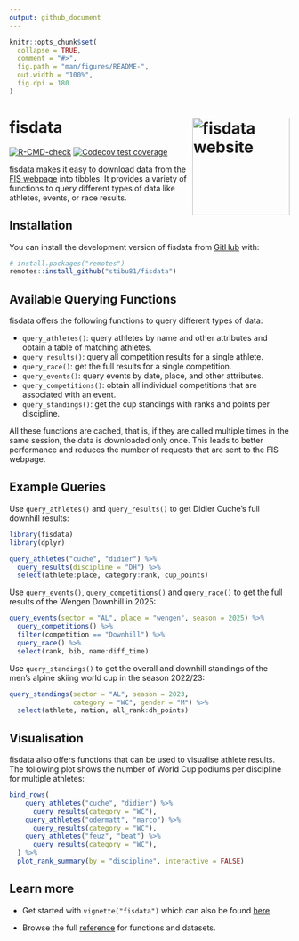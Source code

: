 ```yaml
---
output: github_document
---
```


<!-- README.md is generated from README.Rmd. Please edit that file -->

```r
knitr::opts_chunk$set(
  collapse = TRUE,
  comment = "#>",
  fig.path = "man/figures/README-",
  out.width = "100%",
  fig.dpi = 180
)
```

# fisdata <a href="https://stibu81.github.io/fisdata/"><img src="man/figures/logo.png" align="right" width="175" alt="fisdata website" /></a>

<!-- badges: start -->
[![R-CMD-check](https://github.com/stibu81/fisdata/actions/workflows/R-CMD-check.yaml/badge.svg)](https://github.com/stibu81/fisdata/actions/workflows/R-CMD-check.yaml)
[![Codecov test coverage](https://codecov.io/gh/stibu81/fisdata/graph/badge.svg)](https://app.codecov.io/gh/stibu81/fisdata)
<!-- badges: end -->

fisdata makes it easy to download data from the 
[FIS webpage](https://www.fis-ski.com) into tibbles. It provides a variety
of functions to query different types of data like athletes, events, or
race results.


## Installation

You can install the development version of fisdata from
[GitHub](https://github.com/) with:

``` r
# install.packages("remotes")
remotes::install_github("stibu81/fisdata")
```


## Available Querying Functions

fisdata offers the following functions to query different types of data:

* `query_athletes()`: query athletes by name and other attributes and obtain
  a table of matching athletes.
* `query_results()`: query all competition results for a single athlete.
* `query_race()`: get the full results for a single competition.
* `query_events()`: query events by date, place, and other attributes.
* `query_competitions()`: obtain all individual competitions that are
  associated with an event.
* `query_standings()`: get the cup standings with ranks and points per
  discipline.
  
All these functions are cached, that is, if they are called multiple times in
the same session, the data is downloaded only once. This leads to better
performance and reduces the number of requests that are sent to the FIS
webpage.


## Example Queries

Use `query_athletes()` and `query_results()` to get Didier Cuche's full downhill
results:

```r
library(fisdata)
library(dplyr)

query_athletes("cuche", "didier") %>% 
  query_results(discipline = "DH") %>% 
  select(athlete:place, category:rank, cup_points)
```

Use `query_events()`, `query_competitions()` and `query_race()` to get
the full results of the Wengen Downhill in 2025:

```r
query_events(sector = "AL", place = "wengen", season = 2025) %>% 
  query_competitions() %>% 
  filter(competition == "Downhill") %>% 
  query_race() %>% 
  select(rank, bib, name:diff_time)
```

Use `query_standings()` to get the overall and downhill standings of the men's
alpine skiing world cup in the season 2022/23:

```r
query_standings(sector = "AL", season = 2023,
                category = "WC", gender = "M") %>% 
  select(athlete, nation, all_rank:dh_points)
```


## Visualisation

fisdata also offers functions that can be used to visualise athlete results.
The following plot shows the number of World Cup podiums per discipline for
multiple athletes:

```r
bind_rows(
    query_athletes("cuche", "didier") %>%
      query_results(category = "WC"),
    query_athletes("odermatt", "marco") %>% 
      query_results(category = "WC"),
    query_athletes("feuz", "beat") %>% 
      query_results(category = "WC"),
  ) %>% 
  plot_rank_summary(by = "discipline", interactive = FALSE)
```


## Learn more

* Get started with `vignette("fisdata")` which can also be found
  [here](https://stibu81.github.io/fisdata/articles/fisdata.html).
  
* Browse the full [reference](https://stibu81.github.io/fisdata/reference/)
  for functions and datasets.
